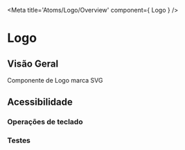 
<Meta
  title='Atoms/Logo/Overview'
  component={ Logo }
/>

# Logo

## Visão Geral

  Componente de Logo marca SVG

<Preview>
  <Story id='atoms-logo-stories--default' />
</Preview>

## Acessibilidade

### Operações de teclado

### Testes
